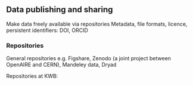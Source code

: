 ##	Data publishing and sharing

Make data freely available via repositories
Metadata, file formats, licence, persistent identifiers: DOI, ORCID

###	Repositories 

General repositories e.g. Figshare, Zenodo (a joint project between OpenAIRE 
and CERN), Mandeley data, Dryad

Repositories at KWB:
  
